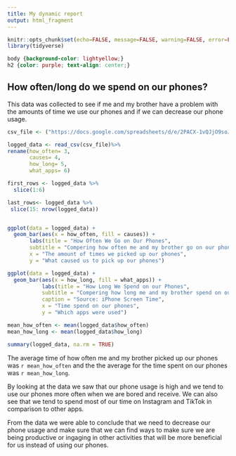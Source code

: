 ```yaml
---
title: My dynamic report
output: html_fragment
---
```


```r
knitr::opts_chunk$set(echo=FALSE, message=FALSE, warning=FALSE, error=FALSE)
library(tidyverse)
```

```css
body {background-color: lightyellow;}
h2 {color: purple; text-align: center;}
```

## How often/long do we spend on our phones?
This data was collected to see if me and my brother have a problem with the amounts of time we use our phones and if we can decrease our phone usage. 

```r

csv_file <- ("https://docs.google.com/spreadsheets/d/e/2PACX-1vQJjO9soJsTDnv-CAuiSbopEwqyuSHt3bVN4qt8DGMd71TXuVhGAzpLMEaDoB3kLyBoEpWEsFhjguZS/pub?output=csv")

logged_data <- read_csv(csv_file)%>%
rename(how_often= 3,
       causes= 4,
       how_long= 5,
       what_apps= 6)

first_rows <- logged_data %>%
  slice(1:6)

last_rows<- logged_data %>%
 slice(15: nrow(logged_data)) 


ggplot(data = logged_data) +
  geom_bar(aes(x = how_often, fill = causes)) +
       labs(title = "How Often We Go on Our Phones",
       subtitle = "Compering how often me and my brother go on our phones",
       x = "The amount of times we picked up our phones",
       y = "What caused us to pick up our phones")

ggplot(data = logged_data) +
  geom_bar(aes(x = how_long, fill = what_apps)) +
           labs(title = "How Long We Spend on our Phones",
           subtitle = "Compering how long me and my brother spend on our phones",
           caption = "Source: iPhone Screen Time",
           x = "Time spend on our phones",
           y = "Which apps were used")

mean_how_often <- mean(logged_data$how_often)
mean_how_long <- mean(logged_data$how_long)

summary(logged_data, na.rm = TRUE)


```

The average time of how often me and my brother picked up our phones was `r mean_how_often` and the the average for the time spent on our phones was `r mean_how_long`. 

By looking at the data we saw that our phone usage is high and we tend to use our phones more often when we are bored and receive. We can also see that we tend to spend most of our time on Instagram and TikTok in comparison to other apps.

From the data we were able to conclude that we need to decrease our phone usage and make sure that we can find ways to make sure we are being productive or ingaging in other activities that will be more beneficial for us instead of using our phones. 
